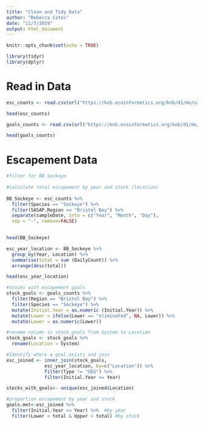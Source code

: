 ```yaml
---
title: "Clean and Tidy Data"
author: "Rebecca Cates"
date: "11/7/2019"
output: html_document
---
```


```r
knitr::opts_chunk$set(echo = TRUE)
```

```r
library(tidyr)
library(dplyr)
```

# Read in Data
```r
esc_counts <- read.csv(url("https://knb.ecoinformatics.org/knb/d1/mn/v2/object/urn%3Auuid%3Af119a05b-bbe7-4aea-93c6-85434dcb1c5e", method= "libcurl"), stringsAsFactors = FALSE)

head(esc_counts)

goals_counts <- read.csv(url("https://knb.ecoinformatics.org/knb/d1/mn/v2/object/knb.92014.1", method= "libcurl"), stringsAsFactors = FALSE)

head(goals_counts)

```
# Escapement Data
```r

#filter for BB Sockeye
 
#calculate total escapement by year and stock (location)
  
BB_Sockeye <- esc_counts %>% 
  filter(Species == "Sockeye") %>%
  filter(SASAP.Region == "Bristol Bay") %>% 
  separate(sampleDate, into = c("Year", "Month", "Day"), 
  sep = "-", remove=FALSE)

  
head(BB_Sockeye)

esc_year_location <- BB_Sockeye %>% 
  group_by(Year, Location) %>% 
  summarise(total = sum (DailyCount)) %>% 
  arrange(desc(total))

head(esc_year_location)

#stocks with escapement goals
stock_goals <- goals_counts %>% 
  filter(Region == "Bristol Bay") %>% 
  filter(Species == "Sockeye") %>% 
  mutate(Initial.Year = as.numeric (Initial.Year)) %>% 
  mutate(Lower = ifelse(Lower == "eliminated", NA, Lower)) %>% 
  mutate(Lower = as.numeric(Lower))

#rename column in stock_goals from System to Location
stock_goals <- stock_goals %>% 
  rename(Location = System)

#Identify where a goal exists and join
esc_joined <- inner_join(stock_goals, 
              esc_year_location, by=c("Location")) %>%
              filter(Type != "OEG") %>% 
              filter(Initial.Year >= Year)

stocks_with_goals<- unique(esc_joined$Location)

#proportion escapement by year and stock
goals.met<-esc_joined %>% 
  filter(Initial.Year >= Year) %>%  #by year
  filter(Lower < total & Upper > total) #by stock


```

